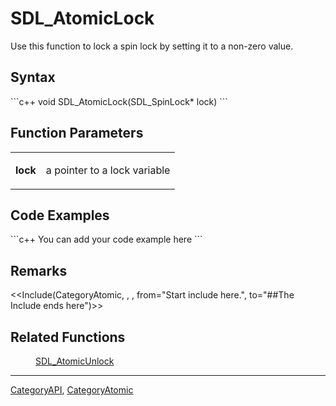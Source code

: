<!-- pragma section-numbers off -->
<!-- pragma disable-camelcase -->

= SDL_AtomicLock =
Use this function to lock a spin lock by setting it to a non-zero value.


== Syntax ==
```c++
void SDL_AtomicLock(SDL_SpinLock* lock)
```

== Function Parameters ==
{|
|'''lock'''
|a pointer to a lock variable
|}

== Code Examples ==
```c++
You can add your code example here
```

== Remarks ==
<<Include(CategoryAtomic, , , from="Start include here.", to="##The Include ends here")>>

== Related Functions ==
:[[SDL_AtomicUnlock]]

----
[[CategoryAPI]], [[CategoryAtomic]]
